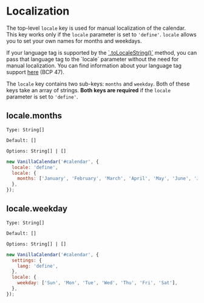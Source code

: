 # Localization

The top-level `locale` key is used for manual localization of the calendar. This key works only if the `locale` parameter is set to `'define'`. `locale` allows you to set your own names for months and weekdays.

<Info>
  If your language tag is supported by the <a href="https://developer.mozilla.org/ru/docs/Web/JavaScript/Reference/Global_Objects/Date/toLocaleString" target="_blank" rel="nofollow noreferrer">`.toLocaleString()`</a> method, you can pass that language tag to the `locale` parameter without the need for manual localization.
  You can find information about your language tag support <a href="https://www.iana.org/assignments/language-subtag-registry/language-subtag-registry" target="_blank" rel="nofollow noreferrer">here</a> (BCP 47).
</Info>

The `locale` key contains two sub-keys: `months` and `weekday`. Both of these keys take an array of strings.
**Both keys are required** if the `locale` parameter is set to `'define'`.

## locale.months

`Type: String[]`

`Default: []`

`Options: String[] | []`

```js
new VanillaCalendar('#calendar', {
  locale: 'define',
  locale: {
    months: ['January', 'February', 'March', 'April', 'May', 'June', 'July', 'August', 'September', 'October', 'November', 'December'],
  },
});
```

## locale.weekday

`Type: String[]`

`Default: []`

`Options: String[] | []`

```js
new VanillaCalendar('#calendar', {
  settings: {
    lang: 'define',
  },
  locale: {
    weekday: ['Sun', 'Mon', 'Tue', 'Wed', 'Thu', 'Fri', 'Sat'],
  },
});
```
